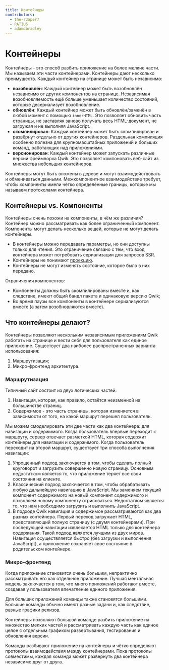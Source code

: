 ```yaml
---
title: Контейнеры
contributors:
  - the-r3aper7
  - RATIU5
  - adamdbradley
---
```


# Контейнеры

Контейнеры - это способ разбить приложение на более мелкие части. Мы называем эти части контейнерами. Контейнеры дают несколько преимуществ. Каждый контейнер на странице может быть независимо:

- **возобновлён**: Каждый контейнер может быть возобновлён независимо от других компонентов на странице. Независимая возобновляемость ещё больше уменьшает количество состояний, которые десериализует возобновление.
- **обновлён**: Каждый контейнер может быть обновлён/заменён в любой момент с помощью `innerHTML`. Это позволяет обновить часть страницы, не заставляя заново получать весь HTML-документ, не загружая и не выполняя JavaScript.
- **скомпилирован**: Каждый контейнер может быть скомпилирован и развёрнут отдельно от других контейнеров. Раздельная компиляция особенно полезна для крупномасштабных приложений и больших команд, работающих над приложениями.
- **версионирован**: Каждый контейнер может запускать различные версии фреймворка Qwik. Это позволяет компоновать веб-сайт из множества небольших контейнеров.

Контейнеры могут быть вложены в дереве и могут взаимодействовать и обмениваться данными. Межкомпонентное взаимодействие требует, чтобы компоненты имели чётко определённые границы, которые мы называем протоколами контейнера.

## Контейнеры vs. Компоненты

Контейнеры очень похожи на компоненты, в чём же различия? Контейнер можно рассматривать как более ограниченный компонент. Компоненты могут делать несколько вещей, которые не могут делать контейнеры.

- В контейнеры можно передавать параметры, но они доступны только для чтения. Это ограничение связано с тем, что вход контейнера может потребовать сериализации для запросов SSR.
- Контейнеры не понимают [проекцию](../../../docs/components/projection/index.mdx).
- Контейнеры не могут изменять состояние, которое было в них передано.

Ограничения компонентов:

- Компоненты должны быть скомпилированы вместе и, как следствие, имеют общий бандл пакета и одинаковую версию Qwik;
- Во время паузы все компоненты в контейнере сериализуются вместе (а затем возобновляются вместе).

## Что контейнеры делают?

Контейнеры позволяют нескольким независимым приложениям Qwik работать на странице и вести себя для пользователя как единое приложение. Существует два наиболее распространенных варианта использования:

1. Маршрутизация;
2. Микро-фронтенд архитектура.

### Маршрутизация

Типичный сайт состоит из двух логических частей:

1. Навигация, которая, как правило, остаётся неизменной на большинстве страниц.
2. Содержимое - это часть страницы, которая изменяется в зависимости от того, на какой маршрут перешел пользователь.

Мы можем смоделировать эти две части как два контейнера: для навигации и содержимого. Когда пользователь впервые переходит к маршруту, сервер отвечает разметкой HTML, которая содержит контейнеры для навигации и содержимого. Когда пользователь переходит на второй маршрут, существует три способа выполнения навигации:

1. Упрощенный подход заключается в том, чтобы сделать полный круговорот и загрузить совершенно новую страницу. Основным недостатком является то, что приложение теряет все свои состояния на клиенте.
2. Классический подход заключается в том, чтобы обрабатывать любую дальнейшую навигацию в JavaScript. Мы заменяем текущий компонент содержимого на новый компонент содержимого и позволяем новому компоненту отрисоваться. Недостатком является то, что нам необходимо загрузить и выполнить JavaScript.
3. В подходе Qwik навигация и содержимое рассматриваются как два разных контейнера. Первый переход загружает HTML, представляющий полную страницу (с двумя контейнерами). При последующей навигации извлекается HTML только для контейнера содержания. Такой подход является лучшим из двух миров. Навигация осуществляется быстро (без загрузки и выполнения JavaScript), а приложение сохраняет свое состояние в родительском контейнере.

### Микро-фронтенд

Когда приложение становится очень большим, непрактично рассматривать его как отдельное приложение. Лучшая ментальная модель заключается в том, что много приложений работают вместе, создавая у пользователя впечатление единого приложения.

Для больших приложений команды также становятся большими. Большие команды обычно имеют разные задачи и, как следствие, разные графики релизов.

Контейнеры позволяют большой команде разбить приложение на множество мелких частей и рассматривать каждую часть как единое целое с отдельным графиком развертывания, тестирования и обновления версии.

Команды разбивают приложение на контейнеры и чётко определяют протоколы взаимодействия между контейнерами. Пока протоколы совместимы, каждая команда может развернуть два контейнера независимо друг от друга.
